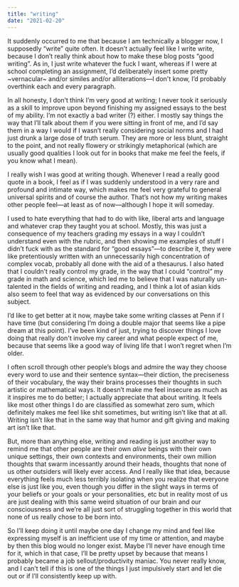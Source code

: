 ```yaml
---
title: "writing"
date: "2021-02-20"
---
```


It suddenly occurred to me that because I am technically a blogger now, I supposedly “write” quite often. It doesn’t actually feel like I write write, because I don’t really think about how to make these blog posts “good writing”. As in, I just write whatever the fuck I want, whereas if I were at school completing an assignment, I’d deliberately insert some pretty ~vernacular~ and/or similes and/or alliterations—I don't know, I’d probably overthink each and every paragraph.  

In all honesty, I don’t think I’m very good at writing; I never took it seriously as a skill to improve upon beyond finishing my assigned essays to the best of my ability. I’m not exactly a bad writer (?) either. I mostly say things the way that I’ll talk about them if you were sitting in front of me, and I’d say them in a way I would if I wasn’t really considering social norms and I had just drunk a large dose of truth serum. They are more or less blunt, straight to the point, and not really flowery or strikingly metaphorical (which are usually good qualities I look out for in books that make me feel the feels, if you know what I mean). 

I really wish I was good at writing though. Whenever I read a really good quote in a book, I feel as if I was suddenly understood in a very rare and profound and intimate way, which makes me feel very grateful to general universal spirits and of course the author. That’s not how my writing makes other people feel—at least as of now—although I hope it will someday. 

I used to hate everything that had to do with like, liberal arts and language and whatever crap they taught you at school. Mostly, this was just a consequence of my teachers grading my essays in a way I couldn’t understand even with the rubric, and then showing me examples of stuff I didn’t fuck with as the standard for “good essays”—to describe it, they were like pretentiously written with an unnecessarily high concentration of complex vocab, probably all done with the aid of a thesaurus. I also hated that I couldn’t really control my grade, in the way that I could “control” my grade in math and science, which led me to believe that I was naturally un-talented in the fields of writing and reading, and I think a lot of asian kids also seem to feel that way as evidenced by our conversations on this subject. 

I’d like to get better at it now, maybe take some writing classes at Penn if I have time (but considering I’m doing a double major that seems like a pipe dream at this point). I’ve been kind of just, trying to discover things I love doing that really don't involve my career and what people expect of me, because that seems like a good way of living life that I won’t regret when I’m older. 

I often scroll through other people’s blogs and admire the way they choose every word to use and their sentence syntax—their diction, the preciseness of their vocabulary, the way their brains processes their thoughts in such artistic or mathematical ways. It doesn’t make me feel insecure as much as it inspires me to do better; I actually appreciate that about writing. It feels like most other things I do are classified as somewhat zero sum, which definitely makes me feel like shit sometimes, but writing isn’t like that at all. Writing isn’t like that in the same way that humor and gift giving and making art isn’t like that. 

But, more than anything else, writing and reading is just another way to remind me that other people are their own _alive_ beings with their own unique settings, their own contexts and environments, their own million thoughts that swarm incessantly around their heads, thoughts that none of us other outsiders will likely ever access. And I really like that idea, because everything feels much less terribly isolating when you realize that everyone else is just like you, even though you differ in the slight ways in terms of your beliefs or your goals or your personalities, etc but in reality most of us are just dealing with this same weird situation of our brain and our consciousness and we’re all just sort of struggling together in this world that none of us really chose to be born into. 

So I’ll keep doing it until maybe one day I change my mind and feel like expressing myself is an inefficient use of my time or attention, and maybe by then this blog would no longer exist. Maybe I’ll never have enough time for it, which in that case, I’ll be pretty upset by because that means I probably became a job sellout/productivity maniac. You never really know, and I can’t tell if this is one of the things I just impulsively start and let die out or if I’ll consistently keep up with.

